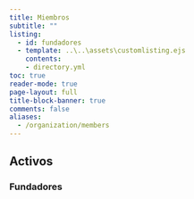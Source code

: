 ```yaml
---
title: Miembros
subtitle: ""
listing: 
  - id: fundadores
  - template: ..\..\assets\customlisting.ejs
    contents: 
    - directory.yml
toc: true
reader-mode: true
page-layout: full
title-block-banner: true
comments: false
aliases:
  - /organization/members
---
```


## Activos

### Fundadores

:::{#fundadores}
:::